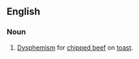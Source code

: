 ==English==

===Noun===
{{wikipedia}}
{{infl|en|noun|head=[[shit]] on a [[shingle]]}}

# {{US|military}} [[dysphemism|Dysphemism]] for [[chipped beef]] on [[toast]].
